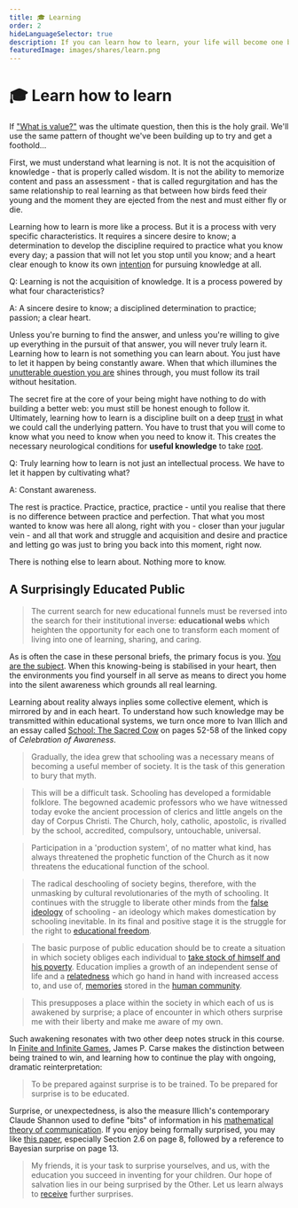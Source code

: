 ```yaml
---
title: 🎓 Learning
order: 2
hideLanguageSelector: true
description: If you can learn how to learn, your life will become one beautifully meaningful lesson after another. This is the holy grail.
featuredImage: images/shares/learn.png
---
```


# 🎓 Learn how to learn

<AudioPlayer src="https://kernel-audio.s3.amazonaws.com/M6E2+-+Learning.mp3"/>

If ["What is value?"](/learn/module-1/value/) was the ultimate question, then this is the holy 
grail. We'll use the same pattern of thought we've been building up to try and get a foothold... 

First, we must understand what learning is not. It is not the acquisition of knowledge - 
that is properly called wisdom. It is not the ability to memorize content and pass an 
assessment - that is called regurgitation and has the same relationship to real learning 
as that between how birds feed their young and the moment they are ejected from the nest 
and must either fly or die.

Learning how to learn is more like a process. But it is a process with very specific characteristics. It requires a sincere desire to know; a determination to develop the discipline required to practice what you know every day; a passion that will not let you stop until you know; and a heart clear enough to know its own [intention](/learn/module-3/intention/) for pursuing knowledge at all.

<Flash>

<Card>

Q: Learning is not the acquisition of knowledge. It is a process powered by what four characteristics?

A: A sincere desire to know; a disciplined determination to practice; passion; a clear heart.

</Card>

</Flash>

Unless you're burning to find the answer, and unless you're willing to give up everything 
in the pursuit of that answer, you will never truly learn it. Learning how to learn is not 
something you can learn about. You just have to let it happen by being constantly aware. When 
that which illumines the [unutterable question you are](/learn/module-0/play-of-pattern/#the-honest-question) shines through, you must follow its trail without hesitation.

The <Link to="https://www.youtube.com/watch?v=3HYlbg6RKMA&t=73s">secret fire</Link> 
at the core of your being might have nothing to do with building a better web: you must still 
be honest enough to follow it. Ultimately, learning how to learn is a discipline built on a 
deep [trust](/learn/module-0/trust/) in what we could call the underlying pattern. You have to 
trust that you will come to know what you need to know when you need to know it. This creates 
the necessary neurological conditions for **useful knowledge** to take [root](/learn/module-1/meaning/#further-references).

<Flash>

<Card>

Q: Truly learning how to learn is not just an intellectual process. We have to let it happen by cultivating what?

A: Constant awareness.

</Card>

</Flash>

The rest is practice. Practice, practice, practice - until you realise that there is no 
difference between practice and perfection. That what you most wanted to know was here all 
along, right with you - closer than your jugular vein - and all that work and struggle and 
acquisition and desire and practice and letting go was just to bring you back into this moment, 
right now. 

There is nothing else to learn about. Nothing more to know.

## A Surprisingly Educated Public

> The current search for new educational funnels must be reversed into the search for their institutional inverse: **educational webs** which heighten the opportunity for each one to transform each moment of living into one of learning, sharing, and caring.

As is often the case in these personal briefs, the primary focus is you. [You are the subject](https://www.youtube.com/watch?v=QHKrXUHXmO4). When this knowing-being is stabilised in your heart, then the environments you find yourself in all serve as means to direct you home into the silent awareness which grounds all real learning. 

Learning about reality always inplies some collective element, which is mirrored by and in each heart. To understand how such knowledge may be transmitted within educational systems, we turn once more to Ivan Illich and an essay called [School: The Sacred Cow](https://download.tuxfamily.org/openmathdep/history/Celebration_of_Awareness-Illich.pdf) on pages 52-58 of the linked copy of _Celebration of Awareness_.

> Gradually, the idea grew that schooling was a necessary means of becoming a useful member of society. It is the task of this generation to bury that myth.

> This will be a difficult task. Schooling has developed a formidable folklore. The begowned academic professors who we have witnessed today evoke the ancient procession of clerics and little angels on the day of Corpus Christi. The Church, holy, catholic, apostolic, is rivalled by the school, accredited, compulsory, untouchable, universal.

> Participation in a 'production system', of no matter what kind, has always threatened the prophetic function of the Church as it now threatens the educational function of the school.

> The radical deschooling of society begins, therefore, with the unmasking by cultural revolutionaries of the myth of schooling. It continues with the struggle to liberate other minds from the [false ideology](/learn/module-7/no-paradigm/#re-cognition) of schooling - an ideology which makes domestication by schooling inevitable. In its final and positive stage it is the struggle for the right to [educational freedom](/blog/community/free-learn/).

> The basic purpose of public education should be to create a situation in which society obliges each individual to [take stock of himself and his poverty](/conversation/true-voice). Education implies a growth of an independent sense of life and a [relatedness](/conversation/reciprocity) which go hand in hand with increased access to, and use of, [memories](/learn/module-3/remember) stored in the [human community](/conversation/hospitality/#playful-souls).

> This presupposes a place within the society in which each of us is awakened by surprise; a place of encounter in which others surprise me with their liberty and make me aware of my own. 

Such awakening resonates with two other deep notes struck in this course. In [Finite and Infinite Games](/build/games/infinite), James P. Carse makes the distinction between being trained to win, and learning how to continue the play with ongoing, dramatic reinterpretation:

> To be prepared against surprise is to be trained. To be prepared for surprise is to be educated.

Surprise, or unexpectedness, is also the measure Illich's contemporary Claude Shannon used to define "bits" of information in his [mathematical theory of communication](https://www.youtube.com/watch?v=tPcCElmAaRI&list=PL_NAkUK835PWbclYgtIJ07aXSPx-cWper&index=11). If you enjoy being formally surprised, you may like [this paper](https://arxiv.org/pdf/0812.4360.pdf), especially Section 2.6 on page 8, followed by a reference to Bayesian surprise on page 13. 

> My friends, it is your task to surprise yourselves, and us, with the education you succeed in inventing for your children. Our hope of salvation lies in our being surprised by the Other. Let us learn always to [receive](/learn/module-7/giving/#receiving-gracefully) further surprises.